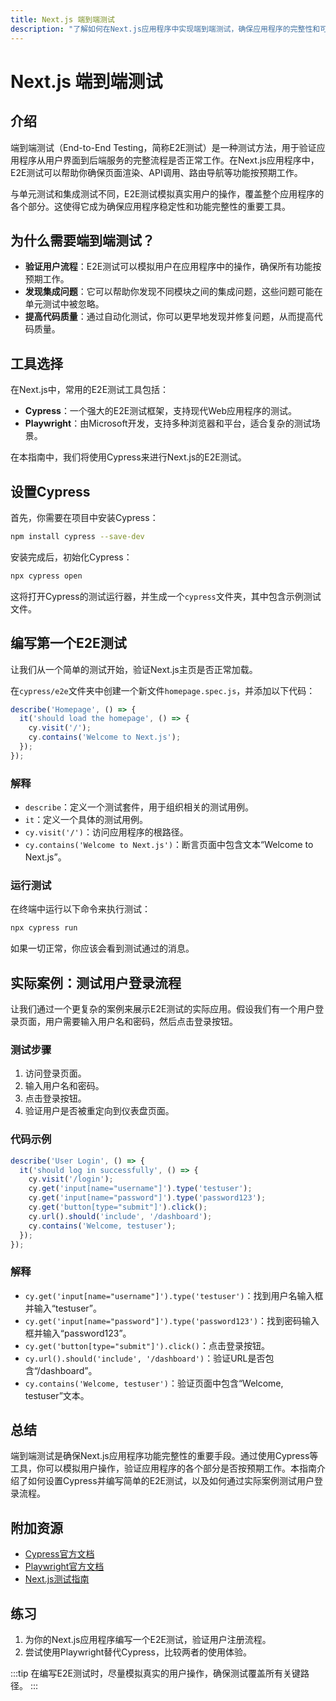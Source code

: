 ```yaml
---
title: Next.js 端到端测试
description: "了解如何在Next.js应用程序中实现端到端测试，确保应用程序的完整性和可靠性。本指南适合初学者，包含代码示例和实际案例。"
---
```


# Next.js 端到端测试

## 介绍

端到端测试（End-to-End Testing，简称E2E测试）是一种测试方法，用于验证应用程序从用户界面到后端服务的完整流程是否正常工作。在Next.js应用程序中，E2E测试可以帮助你确保页面渲染、API调用、路由导航等功能按预期工作。

与单元测试和集成测试不同，E2E测试模拟真实用户的操作，覆盖整个应用程序的各个部分。这使得它成为确保应用程序稳定性和功能完整性的重要工具。

## 为什么需要端到端测试？

- **验证用户流程**：E2E测试可以模拟用户在应用程序中的操作，确保所有功能按预期工作。
- **发现集成问题**：它可以帮助你发现不同模块之间的集成问题，这些问题可能在单元测试中被忽略。
- **提高代码质量**：通过自动化测试，你可以更早地发现并修复问题，从而提高代码质量。

## 工具选择

在Next.js中，常用的E2E测试工具包括：

- **Cypress**：一个强大的E2E测试框架，支持现代Web应用程序的测试。
- **Playwright**：由Microsoft开发，支持多种浏览器和平台，适合复杂的测试场景。

在本指南中，我们将使用Cypress来进行Next.js的E2E测试。

## 设置Cypress

首先，你需要在项目中安装Cypress：

```bash
npm install cypress --save-dev
```

安装完成后，初始化Cypress：

```bash
npx cypress open
```

这将打开Cypress的测试运行器，并生成一个`cypress`文件夹，其中包含示例测试文件。

## 编写第一个E2E测试

让我们从一个简单的测试开始，验证Next.js主页是否正常加载。

在`cypress/e2e`文件夹中创建一个新文件`homepage.spec.js`，并添加以下代码：

```javascript
describe('Homepage', () => {
  it('should load the homepage', () => {
    cy.visit('/');
    cy.contains('Welcome to Next.js');
  });
});
```

### 解释

- `describe`：定义一个测试套件，用于组织相关的测试用例。
- `it`：定义一个具体的测试用例。
- `cy.visit('/')`：访问应用程序的根路径。
- `cy.contains('Welcome to Next.js')`：断言页面中包含文本“Welcome to Next.js”。

### 运行测试

在终端中运行以下命令来执行测试：

```bash
npx cypress run
```

如果一切正常，你应该会看到测试通过的消息。

## 实际案例：测试用户登录流程

让我们通过一个更复杂的案例来展示E2E测试的实际应用。假设我们有一个用户登录页面，用户需要输入用户名和密码，然后点击登录按钮。

### 测试步骤

1. 访问登录页面。
2. 输入用户名和密码。
3. 点击登录按钮。
4. 验证用户是否被重定向到仪表盘页面。

### 代码示例

```javascript
describe('User Login', () => {
  it('should log in successfully', () => {
    cy.visit('/login');
    cy.get('input[name="username"]').type('testuser');
    cy.get('input[name="password"]').type('password123');
    cy.get('button[type="submit"]').click();
    cy.url().should('include', '/dashboard');
    cy.contains('Welcome, testuser');
  });
});
```

### 解释

- `cy.get('input[name="username"]').type('testuser')`：找到用户名输入框并输入“testuser”。
- `cy.get('input[name="password"]').type('password123')`：找到密码输入框并输入“password123”。
- `cy.get('button[type="submit"]').click()`：点击登录按钮。
- `cy.url().should('include', '/dashboard')`：验证URL是否包含“/dashboard”。
- `cy.contains('Welcome, testuser')`：验证页面中包含“Welcome, testuser”文本。

## 总结

端到端测试是确保Next.js应用程序功能完整性的重要手段。通过使用Cypress等工具，你可以模拟用户操作，验证应用程序的各个部分是否按预期工作。本指南介绍了如何设置Cypress并编写简单的E2E测试，以及如何通过实际案例测试用户登录流程。

## 附加资源

- [Cypress官方文档](https://docs.cypress.io/)
- [Playwright官方文档](https://playwright.dev/)
- [Next.js测试指南](https://nextjs.org/docs/testing)

## 练习

1. 为你的Next.js应用程序编写一个E2E测试，验证用户注册流程。
2. 尝试使用Playwright替代Cypress，比较两者的使用体验。

:::tip
在编写E2E测试时，尽量模拟真实的用户操作，确保测试覆盖所有关键路径。
:::